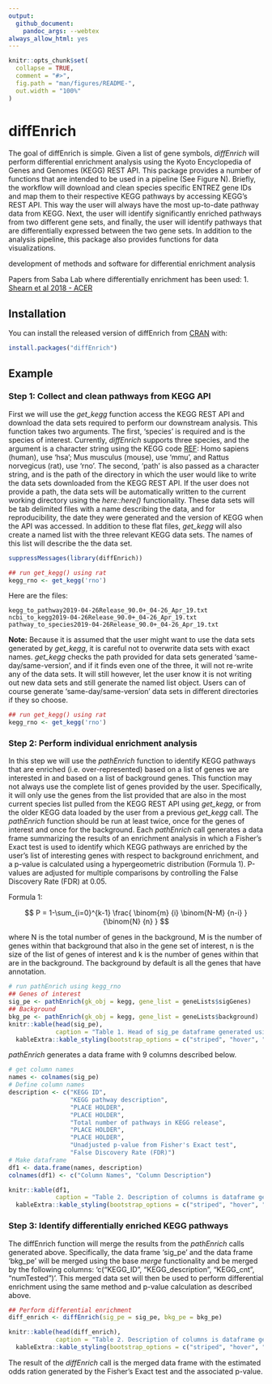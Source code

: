 ```yaml
---
output: 
  github_document:
    pandoc_args: --webtex
always_allow_html: yes
---
```


<!-- README.md is generated from README.Rmd. Please edit that file -->

```r
knitr::opts_chunk$set(
  collapse = TRUE,
  comment = "#>",
  fig.path = "man/figures/README-",
  out.width = "100%"
) 
```
# diffEnrich

The goal of diffEnrich is simple. Given a list of gene symbols, *diffEnrich*  will
perform differential enrichment analysis using the Kyoto Encyclopedia of Genes
and Genomes (KEGG) REST API. This package provides a number of functions that are 
intended to be used in a pipeline (See Figure N). Briefly, the workflow will
download and clean species specific ENTREZ gene IDs and map them to their respective
KEGG pathways by accessing KEGG's REST API. This way the user will always have 
the most up-to-date pathway data from KEGG. Next, the user will identify significantly
enriched pathways from two different gene sets, and finally, the user will identify 
pathways that are differentially expressed between the two gene sets. In addition to 
the analysis pipeline, this package also provides functions for data visualizations.


development of methods and software for differential enrichment analysis

Papers from Saba Lab where differentially enrichment has been used:
1. [Shearn et al 2018 - ACER](https://onlinelibrary.wiley.com/doi/full/10.1111/acer.13766)

## Installation

You can install the released version of diffEnrich from [CRAN](https://CRAN.R-project.org) with:

``` r
install.packages("diffEnrich")
```

## Example

### Step 1: Collect and clean pathways from KEGG API
First we will use the *get_kegg* function access the KEGG REST API and download the data sets required to perform 
our downstream analysis. This function takes two arguments. The first, 'species' is required and is the species of 
interest. Currently, *diffEnrich* supports three species, and the argument is a character string using the KEGG
code [REF](https://www.pnas.org/content/suppl/2008/09/11/0806162105.DCSupplemental/ST1_PDF.pdf): 
Homo sapiens (human), use 'hsa'; Mus musculus (mouse), use 'mmu', and Rattus norvegicus (rat), use 'rno'. The second,
'path' is also passed as a character string, and is the path of the directory in which the user would like to
write the data sets downloaded from the KEGG REST API. If the user does not provide a path, the data sets will 
be automatically written to the current working directory using the *here::here()* functionality. These data 
sets will be tab delimited files with a name describing the data, and for reproducibility, the date they were generated
and the version of KEGG when the API was accessed. In addition to these flat files, *get_kegg* will also
create a named list with the three relevant KEGG data sets. The names of this list will describe the the data set.


```r
suppressMessages(library(diffEnrich))

## run get_kegg() using rat
kegg_rno <- get_kegg('rno')
```

Here are the files:
 
    kegg_to_pathway2019-04-26Release_90.0+_04-26_Apr_19.txt
    ncbi_to_kegg2019-04-26Release_90.0+_04-26_Apr_19.txt
    pathway_to_species2019-04-26Release_90.0+_04-26_Apr_19.txt

**Note:** Because it is assumed that the user might want to use the data sets generated by *get_kegg*, it is careful not to
overwrite data sets with exact names. *get_kegg* checks the path provided for data sets generated 'same-day/same-version', 
and if it finds even one of the three, it will not re-write any of the data sets. It will still however, let the user know
it is not writing out new data sets and still generate the named list object. Users can of course generate 'same-day/same-version'
data sets in different directories if they so choose.

```r
## run get_kegg() using rat
kegg_rno <- get_kegg('rno')
```

### Step 2: Perform individual enrichment analysis

In this step we will use the *pathEnrich* function to identify KEGG pathways that are enriched (i.e. over-represented) based on a list of genes we
are interested in and based on a list of background genes. This function may not always use the complete list of genes provided 
by the user. Specifically, it will only use the genes from the list provided that are also in
the most current species list pulled from the KEGG REST API using *get_kegg*, or from the older KEGG data loaded by the user from a 
previous *get_kegg* call. The *pathEnrich* function should be run at least twice, once for the genes of interest and once for the background.
Each *pathEnrich* call generates a data frame summarizing the results of an enrichment analysis in which a Fisher's
Exact test is used to identify which KEGG pathways are enriched by the user's list of interesting genes with respect to background
enrichment, and a p-value is calculated using a hypergeometric distribution (Formula 1). P-values are adjusted for multiple comparisons by controlling the False Discovery Rate (FDR) at 0.05.

Formula 1:

$$ P = 1-\sum_{i=0}^{k-1} \frac{ \binom{m} {i} \binom{N-M} {n-i} } {\binom{N} {n} } $$

where N is the total number of genes in the background, M is the number of genes within that background that also in the gene set of interest, n is the size of the list of genes of interest and k is the number of genes within that are in the background. The background by default is all the genes that have annotation. 
 
```r
# run pathEnrich using kegg_rno
## Genes of interest
sig_pe <- pathEnrich(gk_obj = kegg, gene_list = geneLists$sigGenes)
## Background
bkg_pe <- pathEnrich(gk_obj = kegg, gene_list = geneLists$background)
knitr::kable(head(sig_pe),
             caption = "Table 1. Head of sig_pe dataframe generated using pathEnrich", row.names = FALSE) %>%
  kableExtra::kable_styling(bootstrap_options = c("striped", "hover", "condensed"), full_width = T)
```

*pathEnrich* generates a data frame with 9 columns described below.

```r
# get column names
names <- colnames(sig_pe)
# Define column names
description <- c("KEGG ID",
                 "KEGG pathway description",
                 "PLACE HOLDER",
                 "PLACE HOLDER",
                 "Total number of pathways in KEGG release",
                 "PLACE HOLDER",
                 "PLACE HOLDER",
                 "Unadjusted p-value from Fisher's Exact test",
                 "False Discovery Rate (FDR)")
# Make dataframe
df1 <- data.frame(names, description)
colnames(df1) <- c("Column Names", "Column Description")

knitr::kable(df1,
             caption = "Table 2. Description of columns is dataframe generated by pathEnrich", row.names = FALSE) %>%
  kableExtra::kable_styling(bootstrap_options = c("striped", "hover", "condensed"), full_width = F)
```

### Step 3: Identify differentially enriched KEGG pathways

The diffEnrich function will merge the results from the *pathEnrich* calls generated above. Specifically, the data frame
'sig_pe' and the data frame 'bkg_pe' will be merged using the base *merge* functionality and be merged by the following columns:
'c("KEGG_ID", "KEGG_description", "KEGG_cnt", "numTested")'. This merged data set will then be used to perform differential 
enrichment using the same method and p-value calculation as described above. 

```r
## Perform differential enrichment
diff_enrich <- diffEnrich(sig_pe = sig_pe, bkg_pe = bkg_pe)

knitr::kable(head(diff_enrich),
             caption = "Table 2. Description of columns is dataframe generated by pathEnrich", row.names = FALSE) %>%
  kableExtra::kable_styling(bootstrap_options = c("striped", "hover", "condensed"), full_width = F)
```

The result of the *diffEnrich* call is the merged data frame with the estimated odds ration generated by the Fisher's Exact test 
and the associated p-value.
